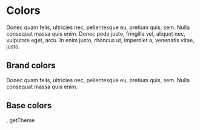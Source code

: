 
<Meta title="Foundations/Colors" />

# Colors

Donec quam felis, ultricies nec, pellentesque eu, pretium quis, sem. Nulla consequat massa quis enim. Donec pede justo, fringilla vel, aliquet nec, vulputate eget, arcu. In enim justo, rhoncus ut, imperdiet a, venenatis vitae, justo.

## Brand colors

Donec quam felis, ultricies nec, pellentesque eu, pretium quis, sem.
Nulla consequat massa quis enim.

<ColorPalette>
  <ColorItem
    title="Primary"
    subtitle="Christi"
    colors={{ ...theme.palette.primary }}
  />
</ColorPalette>

## Base colors

<ColorPalette>
  <ColorItem
    title="Grey / Secondary"
    subtitle="Mirage"
    colors={{ ...theme.palette.secondary }}
  />
  <ColorItem
    title="Info"
    subtitle="Blue Ribbon"
    colors={{ ...theme.palette.info }}
  />
  <ColorItem
    title="Success"
    subtitle="Jade"
    colors={{ ...theme.palette.success }}
  />
  <ColorItem
    title="Warning"
    subtitle="Buttercup"
    colors={{ ...theme.palette.warning }}
  />
  <ColorItem
    title="Error"
    subtitle="Crimson"
    colors={{ ...theme.palette.error }}
  />
</ColorPalette>
, getTheme
